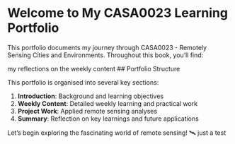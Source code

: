 # Welcome to My CASA0023 Learning Portfolio {.unnumbered}

This portfolio documents my journey through CASA0023 - Remotely Sensing Cities and Environments. Throughout this book, you'll find:

my reflections on the weekly content
## Portfolio Structure

This portfolio is organised into several key sections:

1. **Introduction**: Background and learning objectives
2. **Weekly Content**: Detailed weekly learning and practical work
3. **Project Work**: Applied remote sensing analyses
4. **Summary**: Reflection on key learnings and future applications

Let's begin exploring the fascinating world of remote sensing! 🛰️
just a test 
